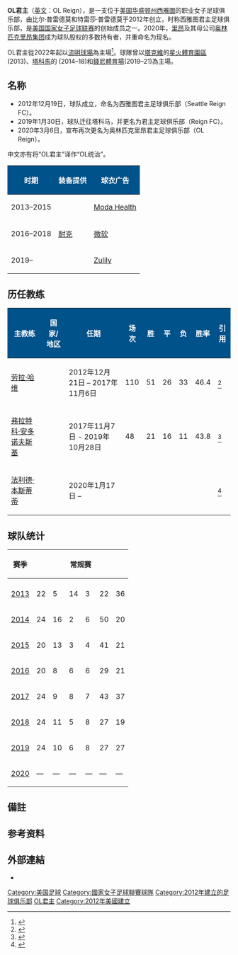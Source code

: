{{NoteTA
|G1=足球
}}
{{Refimprove|time=2020-07-20T00:39:50+00:00}}
{{Infobox football club
| clubname    = OL君主<br/><small>OL Reign</small>
| image       = File:OL_reign_logo.svg
| image_size  = 200px
| upright     = 0.75
| alt         = 
| caption     = 
| fullname    = 
| nickname = The Bold<ref name="olreign">{{cite news |title=REIGN FC REVEAL NEW NAME AND BRAND IDENTITY |url=https://www.olreign.com/news/2020/3/6/reign-fc-reveal-new-name-and-brand-identity |access-date=March 6, 2020 |publisher=OL Reign |date=March 6, 2020 |archive-date=2022-04-09 |archive-url=https://web.archive.org/web/20220409085253/https://www.olreign.com/news/2020/3/6/reign-fc-reveal-new-name-and-brand-identity }}</ref>
| short name  = 
| founded     = {{start date and age|2012|11|21}}<ref name=seattletimes_pr_112112>{{cite web |title=Seattle Club Selected as Founding Member of New Women's Professional Soccer League |url=http://seattletimes.com/html/soundersfcblog/2019731392_seattle_will_have_team_in_new.html|work=The Seattle Times |access-date=December 19, 2012 |archive-url=https://web.archive.org/web/20160201103141/http://old.seattletimes.com/html/soundersfcblog/2019731392_seattle_will_have_team_in_new.html |archive-date=February 1, 2016 |url-status=dead }}</ref> 以''西雅圖君主FC''
| dissolved   = 
| American    = y
| ground     = [[華盛頓州|華盛頓州]][[西雅圖|西雅圖]]<br>[[流明球場|流明球場]]
| capacity = 10,000{{efn-lr|[[流明球場|流明球場]]可以容納68,740人; 君主隊賽事的標準配置可容納10,000人，但可以因個人賽事需求擴展.<ref name="auto4">{{Cite web|url=https://www.sounderatheart.com/seattle-reign/2021/12/15/22834540/questions-explainer-ol-reign-lumen-field|title=OL Reign's move to Lumen Field, explained|first=Susie|last=Rantz|date=December 15, 2021|website=Sounder At Heart|access-date=2022-05-09|archive-date=2022-05-05|archive-url=https://web.archive.org/web/20220505123956/https://www.sounderatheart.com/seattle-reign/2021/12/15/22834540/questions-explainer-ol-reign-lumen-field}}</ref>。}}
| coordinates = 
| owntitle = 第一大股东
| owner    = [[奥林匹克里昂集团|奥林匹克里昂集团]] (89.5%)
| chrtitle = CEO
| chairman = 比尔·普雷德莫
| mgrtitle = 主教练
| manager  = [[法利德·本斯蒂蒂|法利德·本斯蒂蒂]]
| league   = [[美国国家女子足球联赛|美国国家女子足球联赛]]
| season   = [[2021年NWSL賽季|2021]]
| position = 例行賽:10隊中第2名<br>季後賽:準決賽
| website = https://www.olreign.com/
| pattern_la1= 
| pattern_b1= _rgn21h
| pattern_ra1=
| pattern_sh1=
| pattern_so1 =
| leftarm1=112855
| body1=1F32B6
| rightarm1=1F32B6
| shorts1=112855
| socks1=1F32B6
| pattern_la2   = _borderonwhite
| pattern_b2    = _rgn22a
| pattern_ra2   = _borderonwhite
| pattern_sh2   = _rgn22a
| pattern_so2   = 
| leftarm2      = dc0323
| body2         = FFFFFF
| rightarm2     = 1f32b6
| shorts2       = FFFFFF
| socks2        = FFFFFF
| current = 2022年OL君主賽季
}}

'''OL君主'''（[[英文|英文]]：OL Reign），是一支位于[[美国|美国]][[华盛顿州|华盛顿州]][[西雅圖|西雅圖]]的职业女子足球俱乐部，由比尔·普雷德莫和特雷莎·普雷德莫于2012年创立，时称西雅图君主足球俱乐部，是[[美国国家女子足球联赛|美国国家女子足球联赛]]的创始成员之一。2020年，[[里昂足球俱乐部|里昂]]及其母公司[[奥林匹克里昂集团|奥林匹克里昂集团]]成为球队股权的多数持有者，并重命名为现名。

OL君主從2022年起以[[流明球場|流明球場]]為主場<ref name="auto2">{{Cite web|url=https://www.olreign.com/news/ol-reign-returns-home-to-seattle|title=OL Reign Returns Home to Seattle|website=OL REIGN: WE ARE THE BOLD|access-date=2022-05-09|archive-date=2021-12-15|archive-url=https://web.archive.org/web/20211215182756/https://www.olreign.com/news/ol-reign-returns-home-to-seattle}}</ref>。球隊曾以[[塔克維拉_(華盛頓州)|塔克維]]的[[星火體育|星火體育園區]](2013)、[[塔科馬_(華盛頓州)|塔科馬]]的{{link-en|陣亡將士紀念體育場|Memorial Stadium (Seattle)}} (2014–18)和[[錢尼體育場|錢尼體育場]](2019–21)為主場。


== 名称 ==
* 2012年12月19日，球队成立，命名为西雅图君主足球俱乐部（Seattle Reign FC）。
* 2019年1月30日，球队迁往塔科马，并更名为君主足球俱乐部（Reign FC）。
* 2020年3月6日，宣布再次更名为奥林匹克里昂君主足球俱乐部（OL Reign）。
中文亦有将“OL君主”译作“OL统治”。
{| class="wikitable" style="text-align: center"
|-
! style="background:#00528A; color:#fff;" scope="col"|时期
! style="background:#00528A; color:#fff;" scope="col"|装备提供
! style="background:#00528A; color:#fff;" scope="col"|球衣广告
|-
| 2013–2015
|rowspan="3"|[[耐克|耐克]]
| [[Moda_Health|Moda Health]]
|-
| 2016–2018
| [[微软|微软]]
|-
| 2019–
| [[Zulily|Zulily]]
|}
== 历任教练 ==
{{Updated|2020年1月17日}}

{| class="wikitable sortable" style="text-align:center;"
|-
! style="background:#00528A; color:#fff;" scope="col"|主教练
! style="background:#00528A; color:#fff;" scope="col"|国家/地区
! style="background:#00528A; color:#fff;" scope="col"|任期
! style="background:#00528A; color:#fff;" scope="col"|场次{{efn|group=1|只计算常规赛}}
! style="background:#00528A; color:#fff;" scope="col"|胜
! style="background:#00528A; color:#fff;" scope="col"|平
! style="background:#00528A; color:#fff;" scope="col"|负
! style="background:#00528A; color:#fff;" scope="col"|胜率
! style="background:#00528A; color:#fff;" scope="col"|引用
|-
| style="text-align:left;"| [[劳拉·哈维|劳拉·哈维]]
| {{flagicon|ENG}} 
| style="text-align:left;"| 2012年12月21日 – 2017年11月6日
| 110
| 51
| 26
| 33
| 46.4
|<ref>{{cite news|title=Laura Harvey Leaves Legacy with Reign FC|url=https://medium.com/@ReignFC/laura-harvey-leaves-legacy-with-reign-fc-aa4830398207|accessdate=2019-03-03|publisher=Reign FC|date=2017-11-07|archive-date=2020-08-21|archive-url=https://web.archive.org/web/20200821052606/https://medium.com/@ReignFC/laura-harvey-leaves-legacy-with-reign-fc-aa4830398207|dead-url=no}}</ref>
|-
| style="text-align:left;"| [[弗拉特科·安多诺夫斯基|弗拉特科·安多诺夫斯基]]
| {{flagicon|MKD}} 
| style="text-align:left;"| 2017年11月7日 - 2019年10月28日
| 48
| 21
| 16
| 11
| 43.8
| <ref name="vlatko_us">{{cite news |title=ANDONOVSKI DEPARTS REIGN FC; NAMED USWNT HEAD COACH |url=https://www.reignfc.com/news/2019/10/28/andonovski-departs-reign-fc-named-uswnt-head-coach |accessdate=2019-10-28 |publisher=Reign FC |date=2019-10-28 |archive-date=2020-01-24 |archive-url=https://web.archive.org/web/20200124040414/https://www.reignfc.com/news/2019/10/28/andonovski-departs-reign-fc-named-uswnt-head-coach |dead-url=no }}</ref>
|-
| style="text-align:left;"| [[法利德·本斯蒂蒂|法利德·本斯蒂蒂]]
| {{flagicon|FRA}} 
| style="text-align:left;"| 2020年1月17日 – 
| 
| 
| 
| 
| 
| <ref name="benstiti">{{cite news |title=FARID BENSTITI APPOINTED HEAD COACH OF REIGN FC |url=https://www.reignfc.com/news/2020/1/17/farid-benstiti-appointed-head-coach-of-reign-fc |accessdate=2020-01-17 |publisher=Reign FC |date=2020-01-17 |archive-date=2020-02-17 |archive-url=https://web.archive.org/web/20200217185828/https://www.reignfc.com/news/2020/1/17/farid-benstiti-appointed-head-coach-of-reign-fc |dead-url=no }}</ref>
|}

{{notelist|group=1}}

== 球队统计 ==
{{see also|美国国家女子足球联赛出席人数}}

{| class="wikitable sortable" style="text-align: center"
|-
! scope="col" rowspan="2" | 赛季
! colspan="7" class="unsortable" | 常规赛
! class="unsortable" rowspan="2"| 排名
! scope="col" rowspan=2 class="unsortable" | 季后赛
! scope="col" rowspan="2" |平均观赛人数
! scope="col" rowspan="2" |最高观赛人数
! scope="col" rowspan="2" |总计观赛人数
|-
! {{Tooltip|轮|轮次}}
! {{tooltip|胜|胜局场}}
! {{tooltip|负|负局场}}
! {{tooltip|平|平局场}}
! {{tooltip|进|进球}}
! {{tooltip|丢|丢球}}
! {{tooltip|点|点球}}

|-
| [[2013赛季西雅图君主足球俱乐部|2013]]
| 22
| 5
| 14
| 3
| 22
| 36
| 18
| 7
| 未进入
| 2,306
| 3,855
| 25,365 <small>(11轮常规赛主场比赛)</small>
|-
| [[2014赛季西雅图君主足球俱乐部|2014]]
| 24
| 16
| 2
| 6
| 50
| 20
| 54
| style="background:#FEE101;"| 1
| style="background:#D7D7D7;"| 亚军
| 3,632
| 5,957
| 43,581 <small>(12轮常规赛主场比赛)</small>
|-
| [[2015赛季西雅图君主足球俱乐部|2015]]
| 20
| 13
| 3
| 4
| 41
| 21
| 43
| style="background:#FEE101;"| 1
| style="background:#D7D7D7;"| 亚军
| 4,060
| 6,303
| 40,595 <small> (10轮常规赛主场比赛)</small>
|-
| [[2016赛季西雅图君主足球俱乐部|2016]]
| 20
| 8
| 6
| 6
| 29
| 21
| 30
| 5
| 未进入
| 4,602
| 5,888
| 46,018 <small> (10轮常规赛主场比赛)</small>
|-
| [[2017赛季西雅图君主足球俱乐部|2017]]
| 24
| 9
| 8
| 7
| 43
| 37
| 34
| 5
| 未进入
| 4,037
| 6,041
| 48,449 <small> (12轮常规赛主场比赛)</small>
|-
| [[2018赛季西雅图君主足球俱乐部|2018]]
| 24
| 11
| 5
| 8
| 27
| 19
| 41
| 3
| 半决赛
| 3,824
| 5,251
| 45,885 <small> (12轮常规赛主场比赛)</small>
|-
| [[2019赛季君主足球俱乐部|2019]]
| 24
| 10
| 6
| 8
| 27
| 27
| 38
| 4
| 半决赛
| 5,213
| 7,479
| 62,551 <small> (12轮常规赛主场比赛)</small>
|-
| [[2020赛季奥林匹克里昂君主足球俱乐部|2020]]
| —
| —
| —
| —
| —
| —
| —
| —
| 待定
| —
| —
| —
|}

{{notelist|group=2}}

== 備註 ==
{{notelist-lr}}

== 参考资料 ==
{{reflist}}

== 外部連結 ==
{{commons category|OL Reign}}
* {{Official website|https://www.olreign.com/}}

[[Category:美国足球|Category:美国足球]]
[[Category:國家女子足球聯賽球隊|Category:國家女子足球聯賽球隊]]
[[Category:2012年建立的足球俱乐部|Category:2012年建立的足球俱乐部]]
[[Category:OL君主|]]
[[Category:2012年美國建立|Category:2012年美國建立]]
